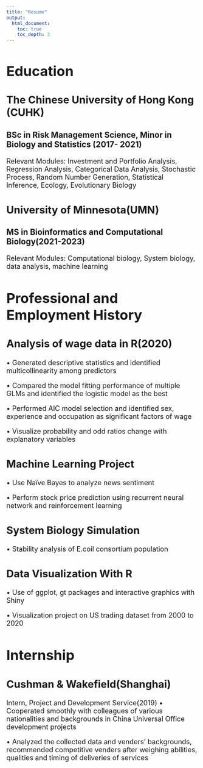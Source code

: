 ```yaml
---
title: "Resume"
output: 
  html_document:
    toc: true
    toc_depth: 3
---
```


<font size = "4">

# Education
## The Chinese University of Hong Kong (CUHK)  
### BSc in Risk Management Science, Minor in Biology and Statistics (2017- 2021)
Relevant Modules: Investment and Portfolio Analysis, Regression Analysis, Categorical Data Analysis,
Stochastic Process, Random Number Generation, Statistical Inference, Ecology, Evolutionary Biology

## University of Minnesota(UMN)
### MS in Bioinformatics and Computational Biology(2021-2023)
Relevant Modules: Computational biology, System biology, data analysis, machine learning

# Professional and Employment History
## Analysis of wage data in R(2020)
• Generated descriptive statistics and identified multicollinearity among predictors

• Compared the model fitting performance of multiple GLMs and identified the logistic model as the best

• Performed AIC model selection and identified sex, experience and occupation as significant factors of
wage

• Visualize probability and odd ratios change with explanatory variables

## Machine Learning Project
• Use Naïve Bayes to analyze news sentiment

• Perform stock price prediction using recurrent neural network and reinforcement learning

## System Biology Simulation 
• Stability analysis of E.coil consortium population 

## Data Visualization With R
• Use of ggplot, gt packages and interactive graphics with Shiny

• Visualization project on US trading dataset from 2000 to 2020

# Internship 
## Cushman & Wakefield(Shanghai)
Intern, Project and Development Service(2019)
• Cooperated smoothly with colleagues of various nationalities and backgrounds in China Universal
Office development projects

• Analyzed the collected data and venders’ backgrounds, recommended competitive venders after
weighing abilities, qualities and timing of deliveries of services

</font>








